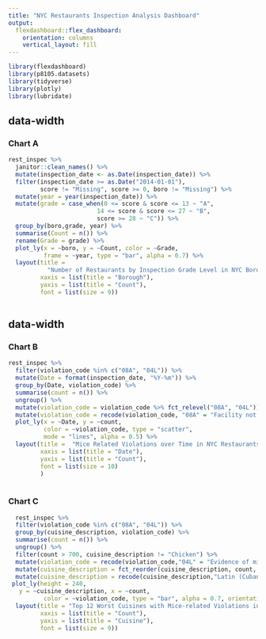 ```yaml
---
title: "NYC Restaurants Inspection Analysis Dashboard"
output: 
  flexdashboard::flex_dashboard:
    orientation: columns
    vertical_layout: fill
---
```


```r
library(flexdashboard)
library(p8105.datasets)
library(tidyverse)
library(plotly)
library(lubridate)
```

{data-width=500}
-----------------------------------------------------------------------

### Chart A

```r
rest_inspec %>% 
  janitor::clean_names() %>% 
  mutate(inspection_date <- as.Date(inspection_date)) %>%
  filter(inspection_date >= as.Date("2014-01-01"), 
         score != "Missing", score >= 0, boro != "Missing") %>%
  mutate(year = year(inspection_date)) %>%
  mutate(grade = case_when(0 <= score & score <= 13 ~ "A",
                         14 <= score & score <= 27 ~ "B",
                         score >= 28 ~ "C")) %>%
  group_by(boro,grade, year) %>%
  summarise(Count = n()) %>%
  rename(Grade = grade) %>%
  plot_ly(x = ~boro, y = ~Count, color = ~Grade, 
          frame = ~year, type = "bar", alpha = 0.7) %>% 
  layout(title = 
           "Number of Restaurants by Inspection Grade Level in NYC Boroughs",
         xaxis = list(title = "Borough"),
         yaxis = list(title = "Count"),
         font = list(size = 9))
  
```

{data-width=350}
-----------------------------------------------------------------------

### Chart B

```r
rest_inspec %>%
  filter(violation_code %in% c("08A", "04L")) %>%
  mutate(Date = format(inspection_date, "%Y-%m")) %>%
  group_by(Date, violation_code) %>%
  summarise(count = n()) %>%
  ungroup() %>%
  mutate(violation_code = violation_code %>% fct_relevel("08A", "04L")) %>%
  mutate(violation_code = recode(violation_code, "08A" = "Facility not vermin proof", "04L" = "Evidence of mice or live mice")) %>%
  plot_ly(x = ~Date, y = ~count,
          color = ~violation_code, type = "scatter", 
          mode = "lines", alpha = 0.5) %>%
  layout(title =  "Mice Related Violations over Time in NYC Restaurants",
         xaxis = list(title = "Date"),
         yaxis = list(title = "Count"),
         font = list(size = 10)
         )
  
```

### Chart C

```r
  rest_inspec %>%
  filter(violation_code %in% c("08A", "04L")) %>%
  group_by(cuisine_description, violation_code) %>%
  summarise(count = n()) %>%
  ungroup() %>%
  filter(count > 700, cuisine_description != "Chicken") %>%
  mutate(violation_code = recode(violation_code,"04L" = "Evidence of mice or live mice", "08A" = "Facility not vermin proof")) %>%
  mutate(cuisine_description = fct_reorder(cuisine_description, count, .desc = FALSE)) %>%
  mutate(cuisine_description = recode(cuisine_description,"Latin (Cuban, Dominican, Puerto Rican, South & Central American)" = "Latin" )) %>% 
 plot_ly(height = 240, 
   y = ~cuisine_description, x = ~count,
          color = ~violation_code, type = "bar", alpha = 0.7, orientation = 'h') %>%
  layout(title = "Top 12 Worst Cuisines with Mice-related Violations in NYC Boroughs",
         xaxis = list(title = "Count"),
         yaxis = list(title = "Cuisine"),
         font = list(size = 9))
  
```
